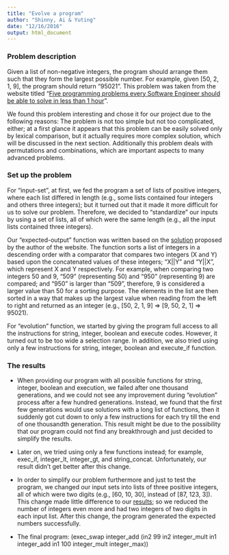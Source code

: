 ```yaml
---
title: "Evolve a program"
author: "Shinny, Ai & Yuting"
date: "12/16/2016"
output: html_document
---
```


### Problem description

Given a list of non-negative integers, the program should arrange them such that they form the largest possible number. For example, given [50, 2, 1, 9], the program should return “95021”. This problem was taken from the website titled “[Five programming problems every Software Engineer should be able to solve in less than 1 hour](http://www.shiftedup.com/2015/05/07/five-programming-problems-every-software-engineer-should-be-able-to-solve-in-less-than-1-hour) ”. 

We found this problem interesting and chose it for our project due to the following reasons: The problem is not too simple but not too complicated, either; at a first glance it appears that this problem can be easily solved only by lexical comparison, but it actually requires more complex solution, which will be discussed in the next section. Additionally this problem deals with permutations and combinations, which are important aspects to many advanced problems.  

### Set up the problem

For “input-set”, at first, we fed the program a set of lists of positive integers, where each list differed in length (e.g., some lists contained four integers and others three integers); but it turned out that it made it more difficult for us to solve our problem. Therefore, we decided to “standardize” our inputs by using a set of lists, all of which were the same length (e.g., all the input lists contained three integers). 

Our “expected-output” function was written based on the [solution](http://www.shiftedup.com/2015/05/08/solution-to-problem-4) proposed by the author of the website. The function sorts a list of integers in a descending order with a comparator that compares two integers (X and Y) based upon the concatenated values of these integers; “X||Y” and “Y||X”, which represent X and Y respectively. For example, when comparing two integers 50 and 9, “509” (representing 50) and “950” (representing 9) are compared; and “950” is larger than “509”, therefore, 9 is considered a larger value than 50 for a sorting purpose. The elements in the list are then sorted in a way that makes up the largest value when reading from the left to right and returned as an integer (e.g., [50, 2, 1, 9] ⇒ [9, 50, 2, 1] ⇒ 95021). 

For “evolution” function, we started by giving the program full access to all the instructions for string, integer, boolean and execute codes. However, it turned out to be too wide a selection range. In addition, we also tried using only a few instructions for string, integer, boolean and execute_if function.

### The results

* When providing our program with all possible functions for string, integer, boolean and execution, we failed after one thousand generations, and we could not see any improvement during “evolution” process after a few hundred generations. Instead, we found that the first few generations would use solutions with a long list of functions, then it suddenly got cut down to only a few instructions for each try till the end of one thousandth generation. This result might be due to the possibility that our program could not find any breakthrough and just decided to simplify the results.

* Later on, we tried using only a few functions instead; for example, exec_if, integer_lt, integer_gt, and string_concat. Unfortunately, our result didn’t get better after this change.

* In order to simplify our problem furthermore and just to test the program, we changed our input sets into lists of three positive integers, all of which were two digits (e.g., [60, 10, 30], instead of [87, 123, 3]). This change made little difference to our [results](https://github.com/sanox013/Clojush/blob/master/result/result_three_num.txt); so we reduced the number of integers even more and had two integers of two digits in each input list. After this change, the program generated the expected numbers successfully.

* The final program: (exec_swap integer_add (in2 99 in2 integer_mult in1 integer_add in1 100 integer_mult integer_max))
